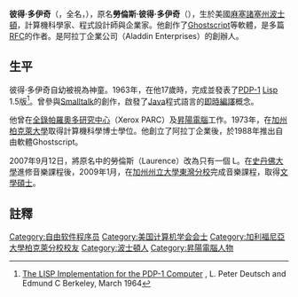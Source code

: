 '''彼得·多伊奇'''（{{lang-en|Peter Deutsch}}，全名{{lang|en|L Peter Deutsch}}，{{bd|1946年|8月7日|||catIdx=Deutsch, L Peter}}），原名'''勞倫斯·彼得·多伊奇'''（{{lang|en|Laurence Peter Deutsch}}），生於美國[[麻塞諸塞州|麻塞諸塞州]][[波士頓|波士頓]]，計算機科學家、程式設計師與企業家。他創作了[[Ghostscript|Ghostscript]]等軟體，是多篇[[RFC|RFC]]的作者。是阿拉丁企業公司（Aladdin Enterprises）的創辦人。

==生平==
彼得·多伊奇自幼被視為神童。1963年，在他17歲時，完成並發表了[[PDP-1|PDP-1]] [[Lisp|Lisp]] 1.5版<ref>[http://www.computerhistory.org/pdp-1/media/document/DEC.pdp_1.1964.102650371.pdf The LISP Implementation for the PDP-1 Computer] {{webarchive|url=https://web.archive.org/web/20150704204021/http://www.computerhistory.org/pdp-1/media/document/DEC.pdp_1.1964.102650371.pdf |date=2015-07-04 }}, L. Peter Deutsch and Edmund C Berkeley, March 1964</ref>。曾參與[[Smalltalk|Smalltalk]]的創作，啟發了[[Java|Java]]程式語言的[[即時編譯|即時編譯]]概念。

他曾在[[全錄|全錄]][[帕羅奧多研究中心|帕羅奧多研究中心]]（Xerox PARC）及[[昇陽電腦|昇陽電腦]]工作。1973年，在[[加州柏克萊大學|加州柏克萊大學]]取得計算機科學博士學位。他創立了阿拉丁企業後，於1988年推出自由軟體Ghostscript。

2007年9月12日，將原名中的勞倫斯（Laurence）改為只有一個 L。在[[史丹佛大學|史丹佛大學]]進修音樂課程後，2009年1月，在[[加州州立大學東灣分校|加州州立大學東灣分校]]完成音樂課程，取得[[文學碩士|文學碩士]]。

==註釋==
{{reflist}}
{{DEFAULTSORT:Deutsch, L Peter}}

[[Category:自由软件程序员|Category:自由软件程序员]]
[[Category:美国计算机学会会士|Category:美国计算机学会会士]]
[[Category:加利福尼亞大學柏克萊分校校友|Category:加利福尼亞大學柏克萊分校校友]]
[[Category:波士頓人|Category:波士頓人]]
[[Category:昇陽電腦人物|Category:昇陽電腦人物]]